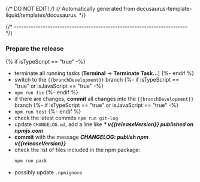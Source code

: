 {/* DO NOT EDIT! */}
{/* Automatically generated from docusaurus-template-liquid/templates/docusaurus. */}

{/* ------------------------------------------------------------------------ */}

### Prepare the release

{% if isTypeScript == "true" -%}
- terminate all running tasks (**Terminal** → **Terminate Task...**)
{%- endif %}
- switch to the `{{branchDevelopment}}` branch
{%- if isTypeScript == "true" or isJavaScript == "true" -%}
- `npm run fix`
{%- endif %}
- if there are changes, **commit** all changes into the `{{branchDevelopment}}` branch
{%- if isTypeScript == "true" or isJavaScript == "true" -%}
- `npm run test`
{%- endif %}
- check the latest commits `npm run git-log`
- update `CHANGELOG.md`, add a line like _**\* v{{releaseVersion}} published on npmjs.com**_
- **commit** with the message _**CHANGELOG: publish npm v{{releaseVersion}}**_
- check the list of files included in the npm package:
  ```sh
  npm run pack
  ```
- possibly update `.npmignore`
